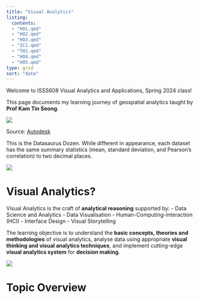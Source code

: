 ```yaml
---
title: "Visual Analytics"
listing:
  contents:
  - "HO1.qmd"
  - "HO2.qmd"
  - "HO3.qmd"
  - "IC1.qmd"
  - "TH1.qmd"
  - "HO4.qmd"
  - "HO5.qmd"
type: grid
sort: "date"
---
```


Welcome to ISSS608 Visual Analytics and Applications, Spring 2024 class!

This page documents my learning journey of geospatial analytics taught by **Prof Kam Tin Seong**.

![](_site/images/datasaurus.gif)

Source: [Autodesk](https://www.research.autodesk.com/publications/same-stats-different-graphs/)

This is the Datasaurus Dozen. While different in appearance, each dataset has the same summary statistics (mean, standard deviation, and Pearson’s correlation) to two decimal places.

![](_site/images/datasaurus_all.png)

# Visual Analytics?

Visual Analytics is the craft of **analytical reasoning** supported by:
-   Data Science and Analytics
-   Data Visualisation
-   Human-Computing-Interaction (HCI)
-   Interface Design
-   Visual Storytelling

The learning objective is to understand the **basic concepts, theories and methodologies** of visual analytics, analyse data using appropriate **visual thinking and visual analytics techniques**, and implement cutting-edge **visual analytics system** for **decision making**.

![](_site/images/VA.png)

# Topic Overview
